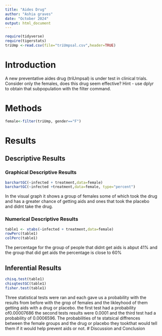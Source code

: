 ```yaml
---
title: "Aides Drug"
author: "Ashia graves"
date: "October 2024"
output: html_document
---
```


```r
require(tidyverse)
require(tigerstats)
triUmp <-read.csv(file="triUmpsal.csv",header=TRUE)
```

# Introduction

<!--In this section you explain what you are trying to show.  Where did the data come from?  What is the research or other question you are trying to answer?.  If you skimp in this section expect to be marked down in your grade. Paint a picture of the project a couple of paragraphs is expected!-->

A new  preventative aides drug (triUmpsal) is under test in clinical trials. Consider only the females, does this drug seem effective?  Hint - use dplyr to obtain that subpopulation with the filter command.

# Methods

<!--Decide on your methods:  use "variable analysis" or other appropriate descriptors.  Make sure to choose at least one graphical method and at least one numerical method. Discuss what data manipulations may be needed for example subsetting or other binning procedures and what sort of graphical displays and inferential tools will be used!-->

```r
female<-filter(triUmp, gender=="F")
```

# Results

<!--Divide this section into two sub-sections:  One for your descriptive  results and one for your inferential results.!-->

## Descriptive Results

### Graphical Descriptive Results



```r
barchartGC(~infected + treatment,data=female)
barchartGC(~infected +treatment,data=female, type="percent")

```

 In the visual graph it shows a group of females some of which took the drug and has a greater chance of getting aids and ones that took the placebo and didnt take the drug.
<!--Graphical results here.  Make sure to show your code.  Provide appropriate labels for axes, giving units if possible, and provide a good title for the graph, too.  Use the graphical results to describe the patterns if any that exist in the data as focused toward the research question. Bottom line is to explain the features of the graph that are relevant to conforming or departing to what is expected by your null hypothesis !-->

### Numerical Descriptive Results
```r
table1 <- xtabs(~infected + treatment,data=female)
rowPerc(table1)
colPerc(table1)
```
The percentage for the group of people that didnt get aids is abput 41% and the group that did get aids the percentage is close to 60%

<!--Numerical results go here. Use the numerical results to describe the patterns if any that exist in the data as focused toward the research question!-->

## Inferential Results

<!--State hypothesis clearly.  Make sure your discussion of the inferential test covers all the aspects that the test output produces, such as test statistic, p-value etc.  Make a decision about the null hypothesis, explain the assumptions on which the selected test/procedure was based, and why the chosen procedure satisfys the assumptions and is appropriate to answer the research question!-->

```r
chisq.test(table1)
chisqtestGC(table1)
fisher.test(table1)
```


Three statistical tests were ran and each gave us a probability with the results from before with the grop of females and the likleyhood of them getting aids with a drug or placebo. the first test had a probability of0.00007686 the second tests results were 0.0001 and the third test had a probability of 0.0006596. The probabilities of te statsical diffrences between the female groups and the drug or placebo they tookthat would tell them if it would help prevent aids or not.
# Discussion and Conclusion

<!--Discussion and conclusion here.  If you found a relationship be sure to consider whether the relationship occurs because one of the variavbles causes the other, or whether they perhasps are related for some other reason.  Watch the chapter 6 videos from the GeorgeTown videos collection.!-->
